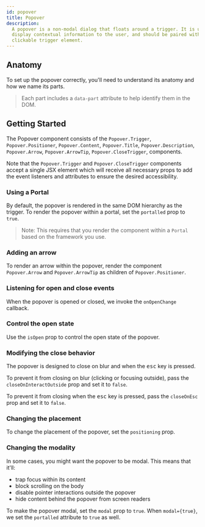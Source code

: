 ```yaml
---
id: popover
title: Popover
description:
  A popover is a non-modal dialog that floats around a trigger. It is used to
  display contextual information to the user, and should be paired with a
  clickable trigger element.
---
```



<ComponentPreview />

## Anatomy

To set up the popover correctly, you'll need to understand its anatomy and how
we name its parts.

> Each part includes a `data-part` attribute to help identify them in the DOM.

<Anatomy id="popover" />

## Getting Started

The Popover component consists of the `Popover.Trigger`, `Popover.Positioner`,
`Popover.Content`, `Popover.Title`, `Popover.Description`, `Popover.Arrow`,
`Popover.ArrowTip`, `Popover.CloseTrigger`, components.

Note that the `Popover.Trigger` and `Popover.CloseTrigger` components accept a
single JSX element which will receive all necessary props to add the event
listeners and attributes to ensure the desired accessibility.

<Story id="Basic" />

### Using a Portal

By default, the popover is rendered in the same DOM hierarchy as the trigger. To
render the popover within a portal, set the `portalled` prop to `true`.

> Note: This requires that you render the component within a `Portal` based on
> the framework you use.

<Story id="Portalled" />

### Adding an arrow

To render an arrow within the popover, render the component `Popover.Arrow` and
`Popover.ArrowTip` as children of `Popover.Positioner`.

<Story id="Arrow" />

### Listening for open and close events

When the popover is opened or closed, we invoke the `onOpenChange` callback.

<Story id="OnOpenChange" />

### Control the open state

Use the `isOpen` prop to control the open state of the popover.

<Story id="Controlled" />

### Modifying the close behavior

The popover is designed to close on blur and when the <kbd>esc</kbd> key is
pressed.

To prevent it from closing on blur (clicking or focusing outside), pass the
`closeOnInteractOutside` prop and set it to `false`.

To prevent it from closing when the <kbd>esc</kbd> key is pressed, pass the
`closeOnEsc` prop and set it to `false`.

<Story id="CloseBehavior" />

### Changing the placement

To change the placement of the popover, set the `positioning` prop.

<Story id="Positioning" />

### Changing the modality

In some cases, you might want the popover to be modal. This means that it'll:

- trap focus within its content
- block scrolling on the body
- disable pointer interactions outside the popover
- hide content behind the popover from screen readers

To make the popover modal, set the `modal` prop to `true`. When `modal={true}`,
we set the `portalled` attribute to `true` as well.

<Story id="Modal" />
